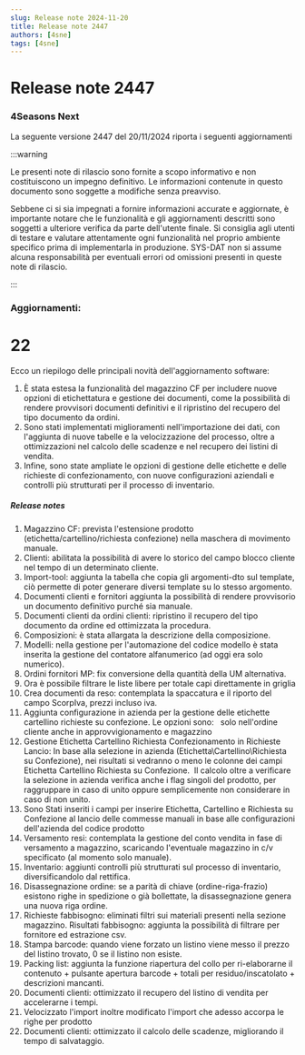 ```yaml
---
slug: Release note 2024-11-20
title: Release note 2447
authors: [4sne]
tags: [4sne]
---
```


# Release note 2447

### 4Seasons Next

La seguente versione 2447 del 20/11/2024 riporta i seguenti aggiornamenti

:::warning

Le presenti note di rilascio sono fornite a scopo informativo e non costituiscono un impegno definitivo. Le informazioni contenute in questo documento sono soggette a modifiche senza preavviso.

Sebbene ci si sia impegnati a fornire informazioni accurate e aggiornate, è importante notare che le funzionalità e gli aggiornamenti descritti sono soggetti a ulteriore verifica da parte dell'utente finale.  Si consiglia agli utenti di testare e valutare attentamente ogni funzionalità nel proprio ambiente specifico prima di implementarla in produzione.
SYS-DAT non si assume alcuna responsabilità per eventuali errori od omissioni presenti in queste note di rilascio.

:::


<!-- truncate -->

### Aggiornamenti:        

#  22

Ecco un riepilogo delle principali novità dell'aggiornamento software:

1. È stata estesa la funzionalità del magazzino CF per includere nuove opzioni di etichettatura e gestione dei documenti, come la possibilità di rendere provvisori documenti definitivi e il ripristino del recupero del tipo documento da ordini.
2. Sono stati implementati miglioramenti nell'importazione dei dati, con l'aggiunta di nuove tabelle e la velocizzazione del processo, oltre a ottimizzazioni nel calcolo delle scadenze e nel recupero dei listini di vendita.
3. Infine, sono state ampliate le opzioni di gestione delle etichette e delle richieste di confezionamento, con nuove configurazioni aziendali e controlli più strutturati per il processo di inventario.


##### Release notes

1. Magazzino CF: prevista l'estensione prodotto (etichetta/cartellino/richiesta confezione) nella maschera di movimento manuale.&nbsp; 
1. Clienti: abilitata la possibilità di avere lo storico del campo blocco cliente nel tempo di un determinato cliente. 
1. Import-tool: aggiunta la tabella che copia gli argomenti-dto sul template, ciò permette di poter generare diversi template su lo stesso argomento. 
1. Documenti clienti e fornitori aggiunta la possibilità di rendere provvisorio un documento definitivo purché sia manuale. 
1. Documenti clienti da ordini clienti: ripristino il recupero del tipo documento da ordine ed ottimizzata la procedura. 
1. Composizioni: è stata allargata la descrizione della composizione. 
1. Modelli: nella gestione per l'automazione del codice modello è stata inserita la gestione del contatore alfanumerico (ad oggi era solo numerico). 
1. Ordini fornitori MP: fix conversione della quantità della UM alternativa. 
1. Ora è possibile filtrare le liste libere per totale capi direttamente in griglia 
1. Crea documenti da reso: contemplata la spaccatura e il riporto del campo ScorpIva, prezzi incluso iva.
1. Aggiunta configurazione in azienda per la gestione delle etichette cartellino richieste su confezione. Le opzioni sono:&nbsp; &nbsp;solo nell'ordine cliente anche in approvvigionamento e magazzino   
1. Gestione Etichetta Cartellino Richiesta Confezionamento in Richieste Lancio: In base alla selezione in azienda (Etichetta\Cartellino\Richiesta su Confezione), nei risultati si vedranno o meno le colonne dei campi Etichetta Cartellino Richiesta su Confezione.&nbsp; Il calcolo oltre a verificare la selezione in azienda verifica anche i flag singoli del prodotto, per raggruppare in caso di unito oppure semplicemente non considerare in caso di non unito. 
1. Sono Stati inseriti i campi per inserire Etichetta, Cartellino e Richiesta su Confezione al lancio delle commesse manuali in base alle configurazioni dell'azienda del codice prodotto 
1. Versamento resi: contemplata la gestione del conto vendita in fase di versamento a magazzino, scaricando l'eventuale magazzino in c/v specificato (al momento solo manuale). 
1. Inventario: aggiunti controlli più strutturati sul processo di inventario, diversificandolo dal rettifica. 
1. Disassegnazione ordine: se a parità di chiave (ordine-riga-frazio) esistono righe in spedizione o già bollettate, la disassegnazione genera una nuova riga ordine. 
1. Richieste fabbisogno: eliminati filtri sui materiali presenti nella sezione magazzino. Risultati fabbisogno: aggiunta la possibilità di filtrare per fornitore ed estrazione csv. 
1. Stampa barcode: quando viene forzato un listino viene messo il prezzo del listino trovato, 0 se il listino non esiste. 
1. Packing list: aggiunta la funzione riapertura del collo per ri-elaborarne il contenuto + pulsante apertura barcode + totali per residuo/inscatolato + descrizioni mancanti. 
1. Documenti clienti: ottimizzato il recupero del listino di vendita per accelerarne i tempi. 
1. Velocizzato l'import inoltre modificato l'import che adesso accorpa le righe per prodotto 
1. Documenti clienti: ottimizzato il calcolo delle scadenze, migliorando il tempo di salvataggio. 

